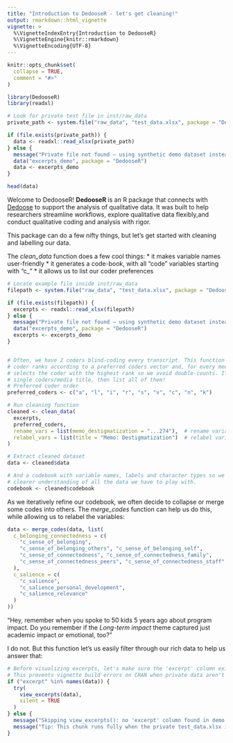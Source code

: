 ```yaml
---
title: "Introduction to DedooseR - let's get cleaning!"
output: rmarkdown::html_vignette
vignette: >
  %\VignetteIndexEntry{Introduction to DedooseR}
  %\VignetteEngine{knitr::rmarkdown}
  %\VignetteEncoding{UTF-8}
---
```


```r
knitr::opts_chunk$set(
  collapse = TRUE,
  comment = "#>"
)
```


```r
library(DedooseR)
library(readxl)

# Look for private test file in inst/raw_data
private_path <- system.file("raw_data", "test_data.xlsx", package = "DedooseR")

if (file.exists(private_path)) {
  data <- readxl::read_xlsx(private_path)
} else {
  message("Private file not found — using synthetic demo dataset instead.")
  data("excerpts_demo", package = "DedooseR")
  data <- excerpts_demo
}

head(data)
```

Welcome to DedooseR! **DedooseR** is an R package that connects with 
[Dedoose](https://www.dedoose.com/) to support the analysis of qualitative data.
It was built to help researchers streamline workflows, explore qualitative data 
flexibly,and conduct qualitative coding and analysis with rigor. 

This package can do a few nifty things, but let's get started with cleaning and 
labelling our data. 

The *clean_data* function does a few cool things:
* it makes variable names user-friendly
* it generates a code-book, with all "code" variables starting with "c_"
* it allows us to list our coder preferences

```r
# Locate example file inside inst/raw_data
filepath <- system.file("raw_data", "test_data.xlsx", package = "DedooseR")

if (file.exists(filepath)) {
  excerpts <- readxl::read_xlsx(filepath)
} else {
  message("Private file not found — using synthetic demo dataset instead.")
  data("excerpts_demo", package = "DedooseR")
  excerpts <- excerpts_demo
}


# Often, we have 2 coders blind-coding every transcript. This function assigns 
# coder ranks according to a preferred coders vector and, for every media title, 
# selects the coder with the highest rank so we avoid double-counts. If you have 
# single coders/media title, then list all of them!
# Preferred coder order
preferred_coders <- c("a", "l", "i", "r", "s", "v", "c", "n", "k")

# Run cleaning function
cleaned <- clean_data(
  excerpts,
  preferred_coders,
  rename_vars = list(memo_destigmatization = "...274"),  # rename variables
  relabel_vars = list(title = "Memo: Destigmatization")  # relabel variables
)

# Extract cleaned dataset
data <- cleaned$data

# And a codebook with variable names, labels and character types so we have a
# clearer understanding of all the data we have to play with. 
codebook <- cleaned$codebook
```

As we iteratively refine our codebook, we often decide to collapse or merge
some codes into others. The *merge_codes* function can help us do this, while 
allowing us to relabel the variables:

```r
data <- merge_codes(data, list(
  c_belonging_connectedness = c(
    "c_sense_of_belonging",
    "c_sense_of_belonging_others", "c_sense_of_belonging_self",
    "c_sense_of_connectedness", "c_sense_of_connectedness_family",
    "c_sense_of_connectedness_peers", "c_sense_of_connectedness_staff"
  ),
  c_salience = c(
    "c_salience",
    "c_salience_personal_development",
    "c_salience_relevance"
  )
))
```

"Hey, remember when you spoke to 50 kids 5 years ago about program impact. 
Do you remember if the *Long-term impact* theme captured just academic 
impact or emotional, too?"

I do not. But this function let's us easily filter through our rich data to
help us answer that:

```r
# Before visualizing excerpts, let's make sure the 'excerpt' column exists.
# This prevents vignette build errors on CRAN when private data aren't shipped.
if ("excerpt" %in% names(data)) {
  try(
    view_excerpts(data),
    silent = TRUE
  )
} else {
  message("Skipping view_excerpts(): no 'excerpt' column found in demo data.")
  message("Tip: This chunk runs fully when the private test_data.xlsx is available.")
}
```



